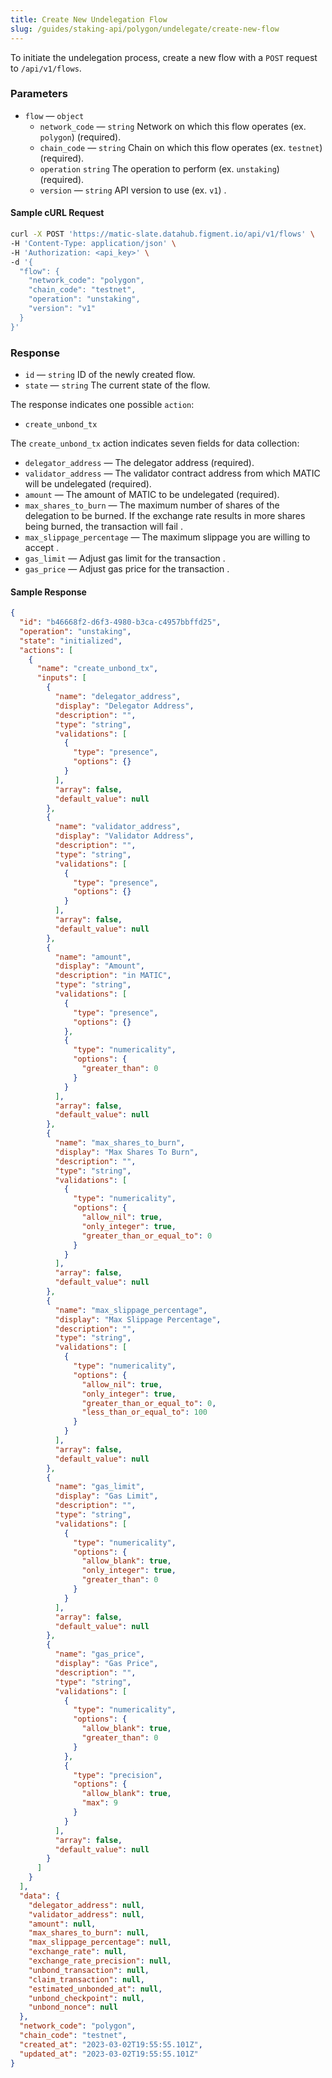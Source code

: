 ```yaml
---
title: Create New Undelegation Flow
slug: /guides/staking-api/polygon/undelegate/create-new-flow
---
```


To initiate the undelegation process, create a new flow with a `POST` request to `/api/v1/flows`.

### Parameters

- `flow` &mdash; `object`
  - `network_code` &mdash; `string` Network on which this flow operates (ex. `polygon`) (required).
  - `chain_code` &mdash; `string` Chain on which this flow operates (ex. `testnet`) (required).
  - `operation` `string` The operation to perform (ex. `unstaking`) (required).
  - `version` &mdash; `string` API version to use (ex. `v1`) .

#### Sample cURL Request

```bash {5-10}
curl -X POST 'https://matic-slate.datahub.figment.io/api/v1/flows' \
-H 'Content-Type: application/json' \
-H 'Authorization: <api_key>' \
-d '{
  "flow": {
    "network_code": "polygon",
    "chain_code": "testnet",
    "operation": "unstaking",
    "version": "v1"
  }
}'
```

### Response

- `id` &mdash; `string` ID of the newly created flow.
- `state` &mdash; `string` The current state of the flow.

The response indicates one possible `action`:

- `create_unbond_tx`

The `create_unbond_tx` action indicates seven fields for data collection:

- `delegator_address` &mdash; The delegator address (required).
- `validator_address` &mdash; The validator contract address from which MATIC will be undelegated (required).
- `amount` &mdash; The amount of MATIC to be undelegated (required).
- `max_shares_to_burn` &mdash; The maximum number of shares of the delegation to be burned. If the exchange rate results in more shares being burned, the transaction will fail .
- `max_slippage_percentage` &mdash; The maximum slippage you are willing to accept .
- `gas_limit` &mdash; Adjust gas limit for the transaction .
- `gas_price` &mdash; Adjust gas price for the transaction .

#### Sample Response

```json {3-4,7,10,24,38,58,76,95,113}
{
  "id": "b46668f2-d6f3-4980-b3ca-c4957bbffd25",
  "operation": "unstaking",
  "state": "initialized",
  "actions": [
    {
      "name": "create_unbond_tx",
      "inputs": [
        {
          "name": "delegator_address",
          "display": "Delegator Address",
          "description": "",
          "type": "string",
          "validations": [
            {
              "type": "presence",
              "options": {}
            }
          ],
          "array": false,
          "default_value": null
        },
        {
          "name": "validator_address",
          "display": "Validator Address",
          "description": "",
          "type": "string",
          "validations": [
            {
              "type": "presence",
              "options": {}
            }
          ],
          "array": false,
          "default_value": null
        },
        {
          "name": "amount",
          "display": "Amount",
          "description": "in MATIC",
          "type": "string",
          "validations": [
            {
              "type": "presence",
              "options": {}
            },
            {
              "type": "numericality",
              "options": {
                "greater_than": 0
              }
            }
          ],
          "array": false,
          "default_value": null
        },
        {
          "name": "max_shares_to_burn",
          "display": "Max Shares To Burn",
          "description": "",
          "type": "string",
          "validations": [
            {
              "type": "numericality",
              "options": {
                "allow_nil": true,
                "only_integer": true,
                "greater_than_or_equal_to": 0
              }
            }
          ],
          "array": false,
          "default_value": null
        },
        {
          "name": "max_slippage_percentage",
          "display": "Max Slippage Percentage",
          "description": "",
          "type": "string",
          "validations": [
            {
              "type": "numericality",
              "options": {
                "allow_nil": true,
                "only_integer": true,
                "greater_than_or_equal_to": 0,
                "less_than_or_equal_to": 100
              }
            }
          ],
          "array": false,
          "default_value": null
        },
        {
          "name": "gas_limit",
          "display": "Gas Limit",
          "description": "",
          "type": "string",
          "validations": [
            {
              "type": "numericality",
              "options": {
                "allow_blank": true,
                "only_integer": true,
                "greater_than": 0
              }
            }
          ],
          "array": false,
          "default_value": null
        },
        {
          "name": "gas_price",
          "display": "Gas Price",
          "description": "",
          "type": "string",
          "validations": [
            {
              "type": "numericality",
              "options": {
                "allow_blank": true,
                "greater_than": 0
              }
            },
            {
              "type": "precision",
              "options": {
                "allow_blank": true,
                "max": 9
              }
            }
          ],
          "array": false,
          "default_value": null
        }
      ]
    }
  ],
  "data": {
    "delegator_address": null,
    "validator_address": null,
    "amount": null,
    "max_shares_to_burn": null,
    "max_slippage_percentage": null,
    "exchange_rate": null,
    "exchange_rate_precision": null,
    "unbond_transaction": null,
    "claim_transaction": null,
    "estimated_unbonded_at": null,
    "unbond_checkpoint": null,
    "unbond_nonce": null
  },
  "network_code": "polygon",
  "chain_code": "testnet",
  "created_at": "2023-03-02T19:55:55.101Z",
  "updated_at": "2023-03-02T19:55:55.101Z"
}
```
